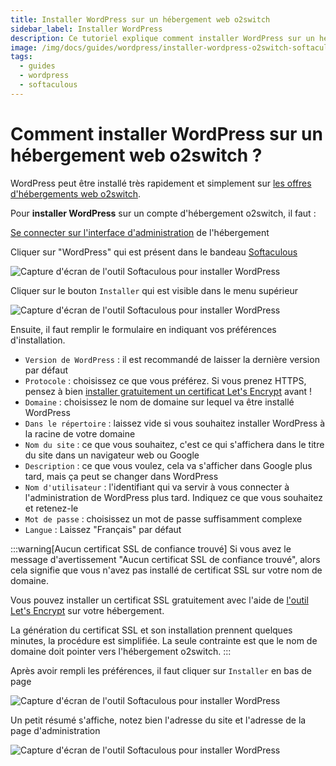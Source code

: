 ```yaml
---
title: Installer WordPress sur un hébergement web o2switch
sidebar_label: Installer WordPress
description: Ce tutoriel explique comment installer WordPress sur un hébergement o2switch avec l'aide de Softaculous
image: /img/docs/guides/wordpress/installer-wordpress-o2switch-softaculous.png
tags:
  - guides
  - wordpress
  - softaculous
---
```

# Comment installer WordPress sur un hébergement web o2switch ?

WordPress peut être installé très rapidement et simplement sur [les offres d'hébergements web
o2switch](https://www.o2switch.fr/hebergement-illimite/).

Pour **installer WordPress** sur un compte d'hébergement o2switch, il faut : 

<Badge text="1" /> [Se connecter sur l'interface d'administration](/guides/cpanel/comment-se-connecter) de l'hébergement

<Badge text="2" /> Cliquer sur "WordPress" qui est présent dans le bandeau
[Softaculous](/cpanel/outils/installateur-softaculous)

<Image
    src="/img/docs/guides/wordpress/installer-wordpress-o2switch-softaculous.png"
    title="Première étape d'installation de WordPress chez o2switch"
    caption="Installer WordPress avec Softaculous"
    alt="Capture d'écran de l'outil Softaculous pour installer WordPress"
/>


<Badge text="3" /> Cliquer sur le bouton `Installer` qui est visible dans le menu supérieur

<Image
    src="/img/docs/guides/wordpress/installation-wordpress-hebergement-o2switch.png"
    title="Lancement de l'assistant d'installation"
    caption="Lancement de l'assistant d'installation de WordPress"
    alt="Capture d'écran de l'outil Softaculous pour installer WordPress"
/>

<Badge text="4" /> Ensuite, il faut remplir le formulaire en indiquant vos préférences d'installation.
* `Version de WordPress` : il est recommandé de laisser la dernière version par défaut
* `Protocole` : choisissez ce que vous préférez. Si vous prenez HTTPS, pensez à bien 
  [installer gratuitement un certificat Let's Encrypt](/cpanel/securite/lets-encrypt-ssl-gratuit) avant !
* `Domaine` : choisissez le nom de domaine sur lequel va être installé WordPress
* `Dans le répertoire` : laissez vide si vous souhaitez installer WordPress à la racine de votre domaine
* `Nom du site` : ce que vous souhaitez, c'est ce qui s'affichera dans le titre du site dans un navigateur web ou Google
* `Description` : ce que vous voulez, cela va s'afficher dans Google plus tard, mais ça peut se changer dans WordPress
* `Nom d'utilisateur` : l'identifiant qui va servir à vous connecter à l'administration de WordPress plus tard. Indiquez
  ce que vous souhaitez et retenez-le
* `Mot de passe` : choisissez un mot de passe suffisamment complexe
* `Langue` : Laissez "Français" par défaut

:::warning[Aucun certificat SSL de confiance trouvé]
Si vous avez le message d'avertissement "Aucun certificat SSL de confiance trouvé", alors cela signifie que vous n'avez
pas installé de certificat SSL sur votre nom de domaine.

Vous pouvez installer un certificat SSL gratuitement avec l'aide de [l'outil Let's
Encrypt](/cpanel/securite/lets-encrypt-ssl-gratuit) sur votre hébergement. 

La génération du certificat SSL et son installation prennent quelques minutes, la procédure est simplifiée. La seule
contrainte est que le nom de domaine doit pointer vers l'hébergement o2switch.
:::

<Badge text="5" /> Après avoir rempli les préférences, il faut cliquer sur `Installer` en bas de page

<Image
    src="/img/docs/guides/wordpress/installer-wordpress-o2switch.png"
    title="Formulaire d'installation de WordPress"
    caption="Le formulaire d'installation de WordPress vous demande toute vos préférences"
    alt="Capture d'écran de l'outil Softaculous pour installer WordPress"
/>

<Badge text="6" /> Un petit résumé s'affiche, notez bien l'adresse du site et l'adresse de la page d'administration

<Image
    src="/img/docs/guides/wordpress/installation-wordpress-fin.png"
    title="WordPress est installé"
    caption="WordPress est installé, vous pouvez commencer à l'utiliser !"
    alt="Capture d'écran de l'outil Softaculous pour installer WordPress"
/>